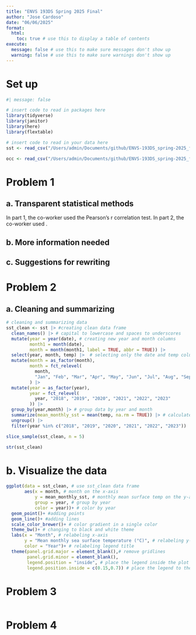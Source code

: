 ```yaml
---
title: "ENVS 193DS Spring 2025 Final"
author: "Jose Cardoso"
date: "06/06/2025"
format:
  html:
    toc: true # use this to display a table of contents
execute:
  message: false # use this to make sure messages don't show up
  warning: false # use this to make sure warnings don't show up
---
```


# Set up

```r
#| message: false

# insert code to read in packages here
library(tidyverse)
library(janitor)
library(here)
library(flextable)

# insert code to read in your data here
sst <- read_csv("/Users/admin/Documents/github/ENVS-193DS_spring-2025_final/data/SST_update2023.csv")

occ <- read_csv("/Users/admin/Documents/github/ENVS-193DS_spring-2025_final/data/occdist.csv")
```

# Problem 1

## a. Transparent statistical methods

In part 1, the co-worker used the Pearson's r correlation test. In part 2, the co-worker used .

## b. More information needed



## c. Suggestions for rewriting



# Problem 2

## a. Cleaning and summarizing
```r
# cleaning and summarizing data
sst_clean <- sst |> #creating clean data frame
  clean_names() |> # capital to lowercase and spaces to underscores
  mutate(year = year(date), # creating new year and month columns
         month1 = month(date),
         month = month(month1, label = TRUE, abbr = TRUE)) |> 
  select(year, month, temp) |>  # selecting only the date and temp columns
  mutate(month = as_factor(month),
         month = fct_relevel(
           month, 
           "Jan", "Feb", "Mar", "Apr", "May", "Jun", "Jul", "Aug", "Sep", "Oct",            "Nov", "Dec")
         ) |> 
  mutate(year = as_factor(year),
         year = fct_relevel(
           year, "2018", "2019", "2020", "2021", "2022", "2023"
         )) |> 
  group_by(year,month) |> # group data by year and month
  summarize(mean_monthly_sst = mean(temp, na.rm = TRUE)) |> # calculate surface water temp mean of each month
  ungroup() |> 
  filter(year %in% c("2018", "2019", "2020", "2021", "2022", "2023"))

slice_sample(sst_clean, n = 5)

str(sst_clean)
```

# b. Visualize the data
```r
ggplot(data = sst_clean, # use sst_clean data frame
       aes(x = month, # month on the x-axis
           y = mean_monthly_sst, # monthly mean surface temp on the y-axis
           group = year, # group by year
           color = year))+ # color by year
  geom_point()+ #adding points
  geom_line()+ #adding lines
  scale_color_brewer()+ # color gradient in a single color
  theme_bw()+ # changing to black and white theme
  labs(x = "Month", # relabeling x-axis
       y = "Mean monthly sea surface temperature (°C)", # relabeling y-axis
       color = "Year")+ # relabeling legend title
  theme(panel.grid.major = element_blank(),# remove gridlines
        panel.grid.minor = element_blank(),
        legend.position = "inside", # place the legend inside the plot 
        legend.position.inside = c(0.15,0.7)) # place the legend to the left
```


# Problem 3

```r

```

# Problem 4

```r

```

